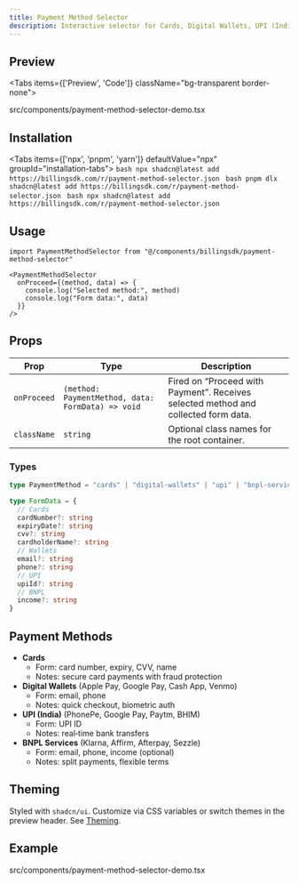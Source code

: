 ```yaml
---
title: Payment Method Selector
description: Interactive selector for Cards, Digital Wallets, UPI (India), and BNPL services with inline forms and smooth motion.
---
```


## Preview

<Tabs items={['Preview', 'Code']} className="bg-transparent border-none">
  <Tab value="Preview" className="border-none bg-transparent p-0 mt-3">
    <PreviewComponents registryName="payment-method-selector">
      <PaymentMethodSelectorDemo />
    </PreviewComponents>
  </Tab>

  <Tab value="Code" className="mt-3">
  <include cwd lang="tsx" meta='title="src/components/payment-method-selector-demo.tsx"'>src/components/payment-method-selector-demo.tsx</include>
  </Tab>

</Tabs>

## Installation

<Tabs items={['npx', 'pnpm', 'yarn']} defaultValue="npx" groupId="installation-tabs">
  <Tab value="npx">
    ```bash
    npx shadcn@latest add https://billingsdk.com/r/payment-method-selector.json
    ```
  </Tab>
  <Tab value="pnpm">
    ```bash
    pnpm dlx shadcn@latest add https://billingsdk.com/r/payment-method-selector.json
    ```
  </Tab>
  <Tab value="yarn">
    ```bash
    npx shadcn@latest add https://billingsdk.com/r/payment-method-selector.json
    ```
  </Tab>
</Tabs>

## Usage

```tsx
import PaymentMethodSelector from "@/components/billingsdk/payment-method-selector"
```

```tsx
<PaymentMethodSelector
  onProceed={(method, data) => {
    console.log("Selected method:", method)
    console.log("Form data:", data)
  }}
/>
```

## Props

| Prop | Type | Description |
|------|------|-------------|
| `onProceed` | `(method: PaymentMethod, data: FormData) => void` | Fired on “Proceed with Payment”. Receives selected method and collected form data. |
| `className` | `string` | Optional class names for the root container. |

### Types

```ts
type PaymentMethod = "cards" | "digital-wallets" | "upi" | "bnpl-services"

type FormData = {
  // Cards
  cardNumber?: string
  expiryDate?: string
  cvv?: string
  cardholderName?: string
  // Wallets
  email?: string
  phone?: string
  // UPI
  upiId?: string
  // BNPL
  income?: string
}
```

## Payment Methods

- **Cards**
  - Form: card number, expiry, CVV, name
  - Notes: secure card payments with fraud protection
- **Digital Wallets** (Apple Pay, Google Pay, Cash App, Venmo)
  - Form: email, phone
  - Notes: quick checkout, biometric auth
- **UPI (India)** (PhonePe, Google Pay, Paytm, BHIM)
  - Form: UPI ID
  - Notes: real‑time bank transfers
- **BNPL Services** (Klarna, Affirm, Afterpay, Sezzle)
  - Form: email, phone, income (optional)
  - Notes: split payments, flexible terms

## Theming

Styled with `shadcn/ui`. Customize via CSS variables or switch themes in the preview header. See [Theming](/docs/theming).

## Example

<include cwd lang="tsx" meta='title="src/components/payment-method-selector-demo.tsx"'>src/components/payment-method-selector-demo.tsx</include>
